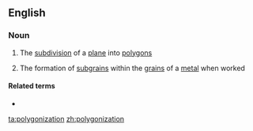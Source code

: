 ==English==

===Noun===
{{en-noun}}

# {{lb|en|mathematics}} The [[subdivision]] of a [[plane]] into [[polygon]]s
# {{lb|en|metallurgy}} The formation of [[subgrain]]s within the [[grain]]s of a [[metal]] when worked

====Related terms====
* {{l|en|polygonize}}

[[ta:polygonization]]
[[zh:polygonization]]